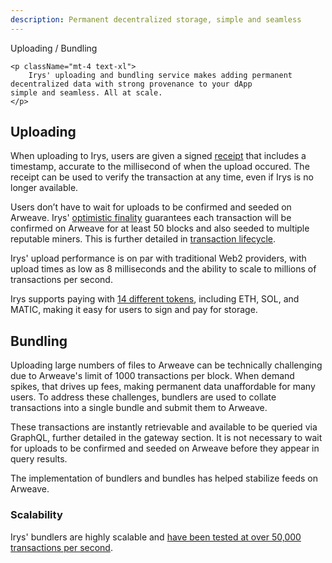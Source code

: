```yaml
---
description: Permanent decentralized storage, simple and seamless
---
```



<div className="flex flex-col mt-5">
	<div className="flex items-end">
    	<div className=""><Heading level={1}>Uploading / Bundling</Heading></div>
    </div>

    <p className="mt-4 text-xl">
    	Irys' uploading and bundling service makes adding permanent decentralized data with strong provenance to your dApp
    simple and seamless. All at scale.
    </p>

</div>

## Uploading

When uploading to Irys, users are given a signed [receipt](/learn/receipts) that includes a timestamp, accurate to the millisecond of when the upload occured. The receipt can be used to verify the transaction at any time, even if Irys is no longer available.

Users don’t have to wait for uploads to be confirmed and seeded on Arweave. Irys' [optimistic finality](/terminology#optimistic-finalization) guarantees each transaction will be confirmed on Arweave for at least 50 blocks and also seeded to multiple reputable miners. This is further detailed in [transaction lifecycle](/learn/transaction-lifecycle).

Irys' upload performance is on par with traditional Web2 providers, with upload times as low as 8 milliseconds and the ability to scale to millions of transactions per second.

Irys supports paying with [14 different tokens](/overview/supported-tokens), including ETH, SOL, and MATIC, making it easy for users to sign and pay for storage.

## Bundling

Uploading large numbers of files to Arweave can be technically challenging due to Arweave's limit of 1000 transactions per block. When demand spikes, that drives up fees, making permanent data unaffordable for many users. To address these challenges, bundlers are used to collate transactions into a single bundle and submit them to Arweave.

These transactions are instantly retrievable and available to be queried via GraphQL, further detailed in the gateway section. It is not necessary to wait for uploads to be confirmed and seeded on Arweave before they appear in query results.

The implementation of bundlers and bundles has helped stabilize feeds on Arweave.

### Scalability

Irys' bundlers are highly scalable and [have been tested at over 50,000 transactions per second](https://www.youtube.com/watch?v=JKEivHKDXAo).
